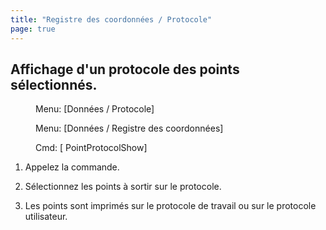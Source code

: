 ```yaml
---
title: "Registre des coordonnées / Protocole"
page: true
---
```

## Affichage d&#39;un protocole des points s&#233;lectionn&#233;s.
<GeoDesigner> <Menu> Menu: [Données / Protocole] </Menu> </GeoDesigner>
<GeoMapper> <Menu> Menu: [Données / Registre des coordonnées] </Menu> </GeoMapper>
<GeoDesigner> <Menu> Cmd: [ PointProtocolShow] </Menu> 
</GeoDesigner>

1. Appelez la commande.

2. S&#233;lectionnez les points &#224; sortir sur le protocole.

3. Les points sont imprim&#233;s sur le protocole de travail ou sur le protocole utilisateur.



